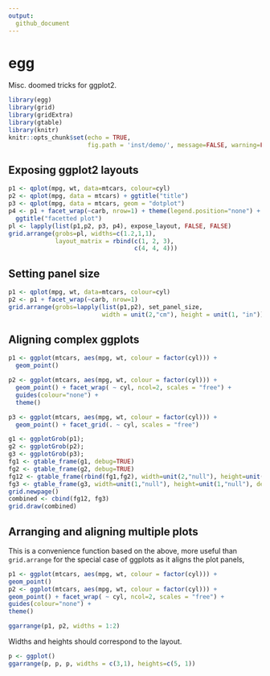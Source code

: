 ```yaml
---
output:
  github_document
---
```

# egg

Misc. doomed tricks for ggplot2.

```r
library(egg)
library(grid)
library(gridExtra)
library(gtable)
library(knitr)
knitr::opts_chunk$set(echo = TRUE, 
                      fig.path = 'inst/demo/', message=FALSE, warning=FALSE)
```


## Exposing ggplot2 layouts

```r
p1 <- qplot(mpg, wt, data=mtcars, colour=cyl)
p2 <- qplot(mpg, data = mtcars) + ggtitle("title")
p3 <- qplot(mpg, data = mtcars, geom = "dotplot")
p4 <- p1 + facet_wrap(~carb, nrow=1) + theme(legend.position="none") +
  ggtitle("facetted plot")
pl <- lapply(list(p1,p2, p3, p4), expose_layout, FALSE, FALSE)
grid.arrange(grobs=pl, widths=c(1.2,1,1),
             layout_matrix = rbind(c(1, 2, 3),
                                   c(4, 4, 4)))
```



## Setting panel size

```r
p1 <- qplot(mpg, wt, data=mtcars, colour=cyl)
p2 <- p1 + facet_wrap(~carb, nrow=1) 
grid.arrange(grobs=lapply(list(p1,p2), set_panel_size, 
                          width = unit(2,"cm"), height = unit(1, "in")))
```


## Aligning complex ggplots

```r
p1 <- ggplot(mtcars, aes(mpg, wt, colour = factor(cyl))) +
  geom_point() 

p2 <- ggplot(mtcars, aes(mpg, wt, colour = factor(cyl))) +
  geom_point() + facet_wrap( ~ cyl, ncol=2, scales = "free") +
  guides(colour="none") +
  theme()

p3 <- ggplot(mtcars, aes(mpg, wt, colour = factor(cyl))) +
  geom_point() + facet_grid(. ~ cyl, scales = "free")

g1 <- ggplotGrob(p1);
g2 <- ggplotGrob(p2);
g3 <- ggplotGrob(p3);
fg1 <- gtable_frame(g1, debug=TRUE)
fg2 <- gtable_frame(g2, debug=TRUE)
fg12 <- gtable_frame(rbind(fg1,fg2), width=unit(2,"null"), height=unit(1,"null"))
fg3 <- gtable_frame(g3, width=unit(1,"null"), height=unit(1,"null"), debug=TRUE)
grid.newpage()
combined <- cbind(fg12, fg3)
grid.draw(combined)
```

## Arranging and aligning multiple plots

This is a convenience function based on the above, more useful than `grid.arrange` for the special case of ggplots as it aligns the plot panels,

```r
p1 <- ggplot(mtcars, aes(mpg, wt, colour = factor(cyl))) +
geom_point() 
p2 <- ggplot(mtcars, aes(mpg, wt, colour = factor(cyl))) +
geom_point() + facet_wrap( ~ cyl, ncol=2, scales = "free") +
guides(colour="none") +
theme()

ggarrange(p1, p2, widths = 1:2)

```

Widths and heights should correspond to the layout.


```r
p <- ggplot()
ggarrange(p, p, p, widths = c(3,1), heights=c(5, 1))
```

